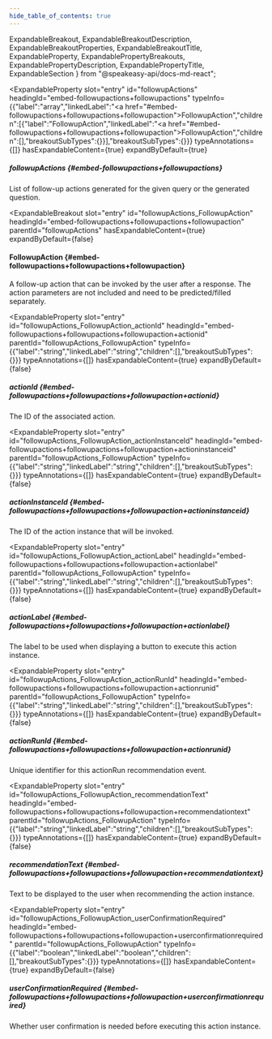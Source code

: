 ```yaml
---
hide_table_of_contents: true
---
```

  ExpandableBreakout,
  ExpandableBreakoutDescription,
  ExpandableBreakoutProperties,
  ExpandableBreakoutTitle,
  ExpandableProperty,
  ExpandablePropertyBreakouts,
  ExpandablePropertyDescription,
  ExpandablePropertyTitle,
  ExpandableSection
} from "@speakeasy-api/docs-md-react";

<ExpandableSection>

<ExpandableProperty
  slot="entry"
  id="followupActions"
  headingId="embed-followupactions+followupactions"
  typeInfo={{"label":"array","linkedLabel":"<a href=\"#embed-followupactions+followupactions+followupaction\">FollowupAction</a>","children":[{"label":"FollowupAction","linkedLabel":"<a href=\"#embed-followupactions+followupactions+followupaction\">FollowupAction</a>","children":[],"breakoutSubTypes":{}}],"breakoutSubTypes":{}}}
  typeAnnotations={[]}
  hasExpandableContent={true}
  expandByDefault={true}
>

<ExpandablePropertyTitle slot="title">

##### followupActions \{#embed-followupactions+followupactions\}

</ExpandablePropertyTitle>

<ExpandablePropertyDescription slot="description">

List of follow-up actions generated for the given query or the generated question.

</ExpandablePropertyDescription>

<ExpandablePropertyBreakouts slot="breakouts">

<ExpandableBreakout
  slot="entry"
  id="followupActions_FollowupAction"
  headingId="embed-followupactions+followupactions+followupaction"
  parentId="followupActions"
  hasExpandableContent={true}
  expandByDefault={false}
>

<ExpandableBreakoutTitle slot="title">

#### FollowupAction \{#embed-followupactions+followupactions+followupaction\}

</ExpandableBreakoutTitle>

<ExpandableBreakoutDescription slot="description">

A follow-up action that can be invoked by the user after a response. The action parameters are not included and need to be predicted/filled separately.

</ExpandableBreakoutDescription>

<ExpandableBreakoutProperties slot="properties">

<ExpandableProperty
  slot="entry"
  id="followupActions_FollowupAction_actionId"
  headingId="embed-followupactions+followupactions+followupaction+actionid"
  parentId="followupActions_FollowupAction"
  typeInfo={{"label":"string","linkedLabel":"string","children":[],"breakoutSubTypes":{}}}
  typeAnnotations={[]}
  hasExpandableContent={true}
  expandByDefault={false}
>

<ExpandablePropertyTitle slot="title">

##### actionId \{#embed-followupactions+followupactions+followupaction+actionid\}

</ExpandablePropertyTitle>

<ExpandablePropertyDescription slot="description">

The ID of the associated action.

</ExpandablePropertyDescription>

</ExpandableProperty>

<ExpandableProperty
  slot="entry"
  id="followupActions_FollowupAction_actionInstanceId"
  headingId="embed-followupactions+followupactions+followupaction+actioninstanceid"
  parentId="followupActions_FollowupAction"
  typeInfo={{"label":"string","linkedLabel":"string","children":[],"breakoutSubTypes":{}}}
  typeAnnotations={[]}
  hasExpandableContent={true}
  expandByDefault={false}
>

<ExpandablePropertyTitle slot="title">

##### actionInstanceId \{#embed-followupactions+followupactions+followupaction+actioninstanceid\}

</ExpandablePropertyTitle>

<ExpandablePropertyDescription slot="description">

The ID of the action instance that will be invoked.

</ExpandablePropertyDescription>

</ExpandableProperty>

<ExpandableProperty
  slot="entry"
  id="followupActions_FollowupAction_actionLabel"
  headingId="embed-followupactions+followupactions+followupaction+actionlabel"
  parentId="followupActions_FollowupAction"
  typeInfo={{"label":"string","linkedLabel":"string","children":[],"breakoutSubTypes":{}}}
  typeAnnotations={[]}
  hasExpandableContent={true}
  expandByDefault={false}
>

<ExpandablePropertyTitle slot="title">

##### actionLabel \{#embed-followupactions+followupactions+followupaction+actionlabel\}

</ExpandablePropertyTitle>

<ExpandablePropertyDescription slot="description">

The label to be used when displaying a button to execute this action instance.

</ExpandablePropertyDescription>

</ExpandableProperty>

<ExpandableProperty
  slot="entry"
  id="followupActions_FollowupAction_actionRunId"
  headingId="embed-followupactions+followupactions+followupaction+actionrunid"
  parentId="followupActions_FollowupAction"
  typeInfo={{"label":"string","linkedLabel":"string","children":[],"breakoutSubTypes":{}}}
  typeAnnotations={[]}
  hasExpandableContent={true}
  expandByDefault={false}
>

<ExpandablePropertyTitle slot="title">

##### actionRunId \{#embed-followupactions+followupactions+followupaction+actionrunid\}

</ExpandablePropertyTitle>

<ExpandablePropertyDescription slot="description">

Unique identifier for this actionRun recommendation event.

</ExpandablePropertyDescription>

</ExpandableProperty>

<ExpandableProperty
  slot="entry"
  id="followupActions_FollowupAction_recommendationText"
  headingId="embed-followupactions+followupactions+followupaction+recommendationtext"
  parentId="followupActions_FollowupAction"
  typeInfo={{"label":"string","linkedLabel":"string","children":[],"breakoutSubTypes":{}}}
  typeAnnotations={[]}
  hasExpandableContent={true}
  expandByDefault={false}
>

<ExpandablePropertyTitle slot="title">

##### recommendationText \{#embed-followupactions+followupactions+followupaction+recommendationtext\}

</ExpandablePropertyTitle>

<ExpandablePropertyDescription slot="description">

Text to be displayed to the user when recommending the action instance.

</ExpandablePropertyDescription>

</ExpandableProperty>

<ExpandableProperty
  slot="entry"
  id="followupActions_FollowupAction_userConfirmationRequired"
  headingId="embed-followupactions+followupactions+followupaction+userconfirmationrequired"
  parentId="followupActions_FollowupAction"
  typeInfo={{"label":"boolean","linkedLabel":"boolean","children":[],"breakoutSubTypes":{}}}
  typeAnnotations={[]}
  hasExpandableContent={true}
  expandByDefault={false}
>

<ExpandablePropertyTitle slot="title">

##### userConfirmationRequired \{#embed-followupactions+followupactions+followupaction+userconfirmationrequired\}

</ExpandablePropertyTitle>

<ExpandablePropertyDescription slot="description">

Whether user confirmation is needed before executing this action instance.

</ExpandablePropertyDescription>

</ExpandableProperty>

</ExpandableBreakoutProperties>

</ExpandableBreakout>

</ExpandablePropertyBreakouts>

</ExpandableProperty>

</ExpandableSection>